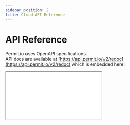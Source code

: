 ```yaml
---
sidebar_position: 2
title: Cloud API Reference
---
```


# API Reference

Permit.io uses OpenAPI specifications.<br/>
API docs are available at [https://api.permit.io/v2/redoc](https://api.permit.io/v2/redoc) which is embedded here:

<iframe
  style={{
    boxShadow: "0 1px 3px rgba(0,0,0,0.12), 0 1px 2px rgba(0,0,0,0.24)",
    backgroundColor: "#FDFCFC",
    maxWidth: "80vw",
  }}
  src={"https://api.permit.io/v2/redoc"}
  width={"1080px"}
  height={"600px"}
/>

## OpenAPI spec

The OpenAPI configuration spec is available at [https://api.permit.io/v2/openapi.json](https://api.permit.io/v2/openapi.json)

## Permit API object hierarchy

![Object diagram diagram](/img/diagrams/api-model.svg)
